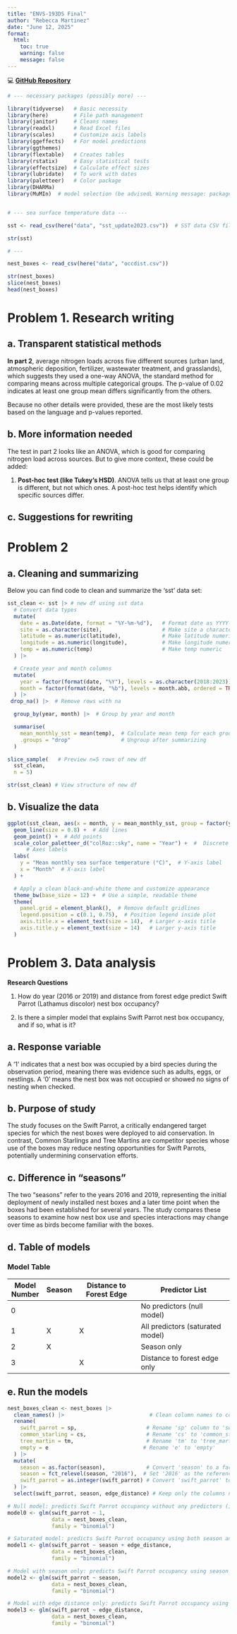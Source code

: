 ```yaml
---
title: "ENVS-193DS Final"
author: "Rebecca Martinez"
date: "June 12, 2025"
format:
  html: 
    toc: true 
    warning: false 
    message: false 
---
```


💻 [**GitHub Repository**](https://github.com/RebeccaLMartinez/ENVS-193DS_spring-2025_final)

```r

# --- necessary packages (possibly more) ---

library(tidyverse)   # Basic necessity
library(here)        # File path management
library(janitor)     # Cleans names
library(readxl)      # Read Excel files
library(scales)      # Customize axis labels
library(ggeffects)   # For model predictions
library(ggthemes)
library(flextable)   # Creates tables 
library(rstatix)     # Easy statistical tests
library(effectsize)  # Calculate effect sizes
library(lubridate)   # To work with dates
library(paletteer)   # Color package
library(DHARMa)
library(MuMIn)  # model selection (be advisedL Warning message: package ‘MuMIn’ was built under R version 4.3.3 )


# --- sea surface temperature data ---

sst <- read_csv(here("data", "sst_update2023.csv"))  # SST data CSV file

str(sst)

# --- 

nest_boxes <- read_csv(here("data", "occdist.csv"))

str(nest_boxes)
slice(nest_boxes)
head(nest_boxes)
```

# Problem 1. Research writing 

## a. Transparent statistical methods  

**In part 2**, average nitrogen loads across five different sources (urban land, atmospheric deposition, fertilizer, wastewater treatment, and grasslands), which suggests they used a one-way ANOVA, the standard method for comparing means across multiple categorical groups. The p-value of 0.02 indicates at least one group mean differs significantly from the others.  

Because no other details were provided, these are the most likely tests based on the language and p-values reported.  

## b. More information needed  

The test in part 2 looks like an ANOVA, which is good for comparing nitrogen load across sources. But to give more context, these could be added:

1. **Post-hoc test (like Tukey’s HSD)**. ANOVA tells us that at least one group is different, but not which ones. A post-hoc test helps identify which specific sources differ. 


## c. Suggestions for rewriting 






# Problem 2

## a. Cleaning and summarizing

Below you can find code to clean and summarize the 'sst' data set:

```r


sst_clean <- sst |> # new df using sst data
  # Convert data types
  mutate(
    date = as.Date(date, format = "%Y-%m-%d"),   # Format date as YYYY-MM-DD
    site = as.character(site),                   # Make site a character
    latitude = as.numeric(latitude),             # Make latitude numeric
    longitude = as.numeric(longitude),           # Make longitude numeric
    temp = as.numeric(temp)                      # Make temp numeric
  ) |>

  # Create year and month columns
  mutate(
    year = factor(format(date, "%Y"), levels = as.character(2018:2023)),  # Year as factor
    month = factor(format(date, "%b"), levels = month.abb, ordered = TRUE)  # Ordered month names
  ) |>
 drop_na() |>  # Remove rows with na

  group_by(year, month) |>  # Group by year and month

  summarise(
    mean_monthly_sst = mean(temp),  # Calculate mean temp for each group
    .groups = "drop"                # Ungroup after summarizing
  )

```


```r

slice_sample(   # Preview n=5 rows of new df
  sst_clean,
  n = 5)

str(sst_clean) # View structure of new df

```

## b. Visualize the data


```r

ggplot(sst_clean, aes(x = month, y = mean_monthly_sst, group = factor(year), color = factor(year))) +
  geom_line(size = 0.8) +  # Add lines 
  geom_point() +  # Add points
  scale_color_paletteer_d("colRoz::sky", name = "Year") +  #  Discrete palette with gradient-like blue tones by year
      # Axes labels
  labs(
    y = "Mean monthly sea surface temperature (°C)",  # Y-axis label
    x = "Month"  # X-axis label
  ) +

  # Apply a clean black-and-white theme and customize appearance
  theme_bw(base_size = 12) +  # Use a simple, readable theme
  theme(
    panel.grid = element_blank(),  # Remove default gridlines
    legend.position = c(0.1, 0.75),  # Position legend inside plot
    axis.title.x = element_text(size = 14),  # Larger x-axis title
    axis.title.y = element_text(size = 14)   # Larger y-axis title
  )


```


# Problem 3. Data analysis

**Research Questions**

1. How do year (2016 or 2019) and distance from forest edge predict Swift Parrot (Lathamus discolor) nest box occupancy?

2. Is there a simpler model that explains Swift Parrot nest box occupancy, and if so, what is it?

## a. Response variable 

A '1' indicates that a nest box was occupied by a bird species during the observation period, meaning there was evidence such as adults, eggs, or nestlings. A '0' means the nest box was not occupied or showed no signs of nesting when checked.

## b. Purpose of study

The study focuses on the Swift Parrot, a critically endangered target species for which the nest boxes were deployed to aid conservation. In contrast, Common Starlings and Tree Martins are competitor species whose use of the boxes may reduce nesting opportunities for Swift Parrots, potentially undermining conservation efforts.

## c. Difference in “seasons” 

The two “seasons” refer to the years 2016 and 2019, representing the initial deployment of newly installed nest boxes and a later time point when the boxes had been established for several years. The study compares these seasons to examine how nest box use and species interactions may change over time as birds become familiar with the boxes.


## d. Table of models


### Model Table

| Model Number | Season | Distance to Forest Edge | Predictor List                      |
|--------------|--------|-------------------------|-------------------------------------|
| 0            |        |                         | No predictors (null model)          |
| 1            |   X    |            X            | All predictors (saturated model)    |
| 2            |   X    |                         | Season only                         |
| 3            |        |            X            | Distance to forest edge only        |


## e. Run the models 

```r

nest_boxes_clean <- nest_boxes |> 
  clean_names() |>                           # Clean column names to consistent lowercase snake_case
  rename(
    swift_parrot = sp,                      # Rename 'sp' column to 'swift_parrot'
    common_starling = cs,                   # Rename 'cs' to 'common_starling'
    tree_martin = tm,                       # Rename 'tm' to 'tree_martin'
    empty = e                              # Rename 'e' to 'empty'
  ) |> 
  mutate(
    season = as.factor(season),             # Convert 'season' to a factor (categorical)
    season = fct_relevel(season, "2016"),  # Set '2016' as the reference level in 'season'
    swift_parrot = as.integer(swift_parrot) # Convert 'swift_parrot' to integer (0/1 response)
  ) |> 
  select(swift_parrot, season, edge_distance) # Keep only the columns needed for modeling

```

```r

# Null model: predicts Swift Parrot occupancy without any predictors (intercept only)
model0 <- glm(swift_parrot ~ 1, 
              data = nest_boxes_clean, 
              family = "binomial")

# Saturated model: predicts Swift Parrot occupancy using both season and edge distance
model1 <- glm(swift_parrot ~ season + edge_distance, 
              data = nest_boxes_clean, 
              family = "binomial")

# Model with season only: predicts Swift Parrot occupancy using season as predictor
model2 <- glm(swift_parrot ~ season, 
              data = nest_boxes_clean, 
              family = "binomial")

# Model with edge distance only: predicts Swift Parrot occupancy using edge distance as predictor
model3 <- glm(swift_parrot ~ edge_distance, 
              data = nest_boxes_clean, 
              family = "binomial")

```

